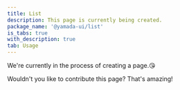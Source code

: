 ```yaml
---
title: List
description: This page is currently being created.
package_name: '@yamada-ui/list'
is_tabs: true
with_description: true
tab: Usage
---
```


We're currently in the process of creating a page.😘

Wouldn't you like to contribute this page? That's amazing!
